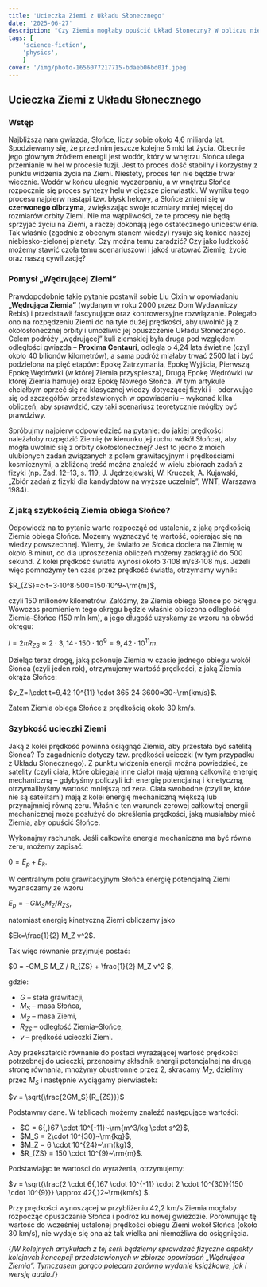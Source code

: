 ```yaml
---
title: 'Ucieczka Ziemi z Układu Słonecznego'
date: '2025-06-27'
description: "Czy Ziemia mogłaby opuścić Układ Słoneczny? W obliczu nieuchronnego końca życia naszego Słońca rodzi się pytanie: czy da się ocalić naszą planetę? Tekst inspirowany opowiadaniem „Wędrująca Ziemia”, w którym podejmuję próbę fizycznej analizy pomysłu przedstawionego w opowiadaniu."
tags: [
	'science-fiction',
	'physics',
	]
cover: '/img/photo-1656077217715-bdaeb06bd01f.jpeg'
---
```

## Ucieczka Ziemi z Układu Słonecznego

### Wstęp

Najbliższa nam gwiazda, Słońce, liczy sobie około 4,6 miliarda lat. Spodziewamy się, że przed nim jeszcze kolejne 5 mld lat życia. Obecnie jego głównym źródłem energii jest wodór, który w wnętrzu Słońca ulega przemianie w hel w procesie fuzji. Jest to proces dość stabilny i korzystny z punktu widzenia życia na Ziemi. Niestety, proces ten nie będzie trwał wiecznie. Wodór w końcu ulegnie wyczerpaniu, a w wnętrzu Słońca rozpocznie się proces syntezy helu w cięższe pierwiastki. W wyniku tego procesu najpierw nastąpi tzw. błysk helowy, a Słońce zmieni się w **czerwonego olbrzyma**, zwiększając swoje rozmiary mniej więcej do rozmiarów orbity Ziemi. Nie ma wątpliwości, że te procesy nie będą sprzyjać życiu na Ziemi, a raczej dokonają jego ostatecznego unicestwienia. Tak właśnie (zgodnie z obecnym stanem wiedzy) rysuje się koniec naszej niebiesko-zielonej planety. Czy można temu zaradzić? Czy jako ludzkość możemy stawić czoła temu scenariuszowi i jakoś uratować Ziemię, życie oraz naszą cywilizację?

### Pomysł „Wędrującej Ziemi”

Prawdopodobnie takie pytanie postawił sobie Liu Cixin w opowiadaniu **„Wędrująca Ziemia”** (wydanym w roku 2000 przez Dom Wydawniczy Rebis) i przedstawił fascynujące oraz kontrowersyjne rozwiązanie. Polegało ono na rozpędzeniu Ziemi do na tyle dużej prędkości, aby uwolnić ją z okołosłonecznej orbity i umożliwić jej opuszczenie Układu Słonecznego. Celem podróży „wędrującej” kuli ziemskiej była druga pod względem odległości gwiazda – **Proxima Centauri**, odległa o 4,24 lata świetlne (czyli około 40 bilionów kilometrów), a sama podróż miałaby trwać 2500 lat i być podzielona na pięć etapów: Epokę Zatrzymania, Epokę Wyjścia, Pierwszą Epokę Wędrówki (w której Ziemia przyspiesza), Drugą Epokę Wędrówki (w której Ziemia hamuje) oraz Epokę Nowego Słońca. W tym artykule chciałbym oprzeć się na klasycznej wiedzy dotyczącej fizyki i – oderwując się od szczegółów przedstawionych w opowiadaniu – wykonać kilka obliczeń, aby sprawdzić, czy taki scenariusz teoretycznie mógłby być prawdziwy.

Spróbujmy najpierw odpowiedzieć na pytanie: do jakiej prędkości należałoby rozpędzić Ziemię (w kierunku jej ruchu wokół Słońca), aby mogła uwolnić się z orbity okołosłonecznej? Jest to jedno z moich ulubionych zadań związanych z polem grawitacyjnym i prędkościami kosmicznymi, a zbliżoną treść można znaleźć w wielu zbiorach zadań z fizyki (np. Zad. 12–13, s. 119, J. Jędrzejewski, W. Kruczek, A. Kujawski, „Zbiór zadań z fizyki dla kandydatów na wyższe uczelnie”, WNT, Warszawa 1984).

### Z jaką szybkością Ziemia obiega Słońce?

Odpowiedź na to pytanie warto rozpocząć od ustalenia, z jaką prędkością Ziemia obiega Słońce. Możemy wyznaczyć tę wartość, opierając się na wiedzy powszechnej. Wiemy, że światło ze Słońca dociera na Ziemię w około 8 minut, co dla uproszczenia obliczeń możemy zaokrąglić do 500 sekund. Z kolei prędkość światła wynosi około 3⋅108 m/s3⋅108 m/s. Jeżeli więc pomnożymy ten czas przez prędkość światła, otrzymamy wynik:

$R_{ZS}=c⋅t=3⋅10^8⋅500=150⋅10^9~\rm{m}$,

czyli 150 milionów kilometrów. Załóżmy, że Ziemia obiega Słońce po okręgu. Wówczas promieniem tego okręgu będzie właśnie obliczona odległość Ziemia–Słońce (150 mln km), a jego długość uzyskamy ze wzoru na obwód okręgu:

$l=2πR_{ZS}≈2⋅3{,}14⋅150⋅10^9=9{,}42⋅10^{11} m$.

Dzieląc teraz drogę, jaką pokonuje Ziemia w czasie jednego obiegu wokół Słońca (czyli jeden rok), otrzymujemy wartość prędkości, z jaką Ziemia okrąża Słońce:

$v_Z=l\cdot t=9,42⋅10^{11} \cdot 365⋅24⋅3600≈30~\rm{km/s}$. 

Zatem Ziemia obiega Słońce z prędkością około 30 km/s.

### Szybkość ucieczki Ziemi

Jaką z kolei prędkość powinna osiągnąć Ziemia, aby przestała być satelitą Słońca? To zagadnienie dotyczy tzw. prędkości ucieczki (w tym przypadku z Układu Słonecznego). Z punktu widzenia energii można powiedzieć, że satelity (czyli ciała, które obiegają inne ciało) mają ujemną całkowitą energię mechaniczną – gdybyśmy policzyli ich energię potencjalną i kinetyczną, otrzymalibyśmy wartość mniejszą od zera. Ciała swobodne (czyli te, które nie są satelitami) mają z kolei energię mechaniczną większą lub przynajmniej równą zeru. Właśnie ten warunek zerowej całkowitej energii mechanicznej może posłużyć do określenia prędkości, jaką musiałaby mieć Ziemia, aby opuścić Słońce.

Wykonajmy rachunek. Jeśli całkowita energia mechaniczna ma być równa zeru, możemy zapisać:

$0=E_p+E_k$.

W centralnym polu grawitacyjnym Słońca energię potencjalną Ziemi wyznaczamy ze wzoru

$E_p=−GM_S M_ Z/R_{ZS}$,

natomiast energię kinetyczną Ziemi obliczamy jako

$Ek=\frac{1}{2} M_Z v^2$.

Tak więc równanie przyjmuje postać:

$0 = -GM_S M_Z / R_{ZS} + \frac{1}{2} M_Z v^2 $,

gdzie:

- $G$ – stała grawitacji,
- $M_S$ – masa Słońca,
- $M_Z$ – masa Ziemi,
- $R_{ZS}$ – odległość Ziemia–Słońce,
- $v$ – prędkość ucieczki Ziemi.

Aby przekształcić równanie do postaci wyrażającej wartość prędkości potrzebnej do ucieczki, przenosimy składnik energii potencjalnej na drugą stronę równania, mnożymy obustronnie przez 2, skracamy $M_Z$, dzielimy przez $M_S$ i następnie wyciągamy pierwiastek:

$v = \sqrt{\frac{2GM_S}{R_{ZS}}}$

Podstawmy dane. W tablicach możemy znaleźć następujące wartości:

- $G = 6{,}67 \cdot 10^{-11}~\rm{m^3/kg \cdot s^2}$,
- $M_S = 2\cdot 10^{30}~\rm{kg}$,
- $M_Z = 6 \cdot 10^{24}~\rm{kg}$, 
- $R_{ZS} = 150 \cdot 10^{9}~\rm{m}$. 

Podstawiając te wartości do wyrażenia, otrzymujemy:

$v = \sqrt{\frac{2 \cdot 6{,}67 \cdot 10^{-11} \cdot 2 \cdot 10^{30}}{150 \cdot 10^{9}}} \approx 42{,}2~\rm{km/s} $. 

Przy prędkości wynoszącej w przybliżeniu 42,2 km/s Ziemia mogłaby rozpocząć opuszczanie Słońca i podróż ku nowej gwieździe. Porównując tę wartość do wcześniej ustalonej prędkości obiegu Ziemi wokół Słońca (około 30 km/s), nie wydaje się ona aż tak wielka ani niemożliwa do osiągnięcia.

{/*W kolejnych artykułach z tej serii będziemy sprawdzać fizyczne aspekty kolejnych koncepcji przedstawionych w zbiorze opowiadań „Wędrująca Ziemia”. Tymczasem gorąco polecam zarówno wydanie książkowe, jak i wersję audio.*/}